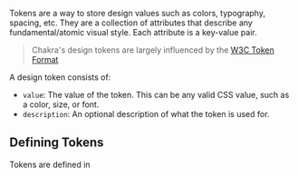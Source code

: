 

<Meta title="Guides/Theming/Concepts/Tokens" />

<DocsHeader title="Tokens" />

Tokens are a way to store design values such as colors, typography, spacing, etc. They are a collection
of attributes that describe any fundamental/atomic visual style. Each attribute is a key-value pair.

> Chakra's design tokens are largely influenced by the [W3C Token Format](https://tr.designtokens.org/format/)

A design token consists of:

- `value`: The value of the token. This can be any valid CSS value, such as a color, size, or font.
- `description`: An optional description of what the token is used for.

## Defining Tokens

Tokens are defined in <GitHubFileLink to="src/theme/tokens" />
